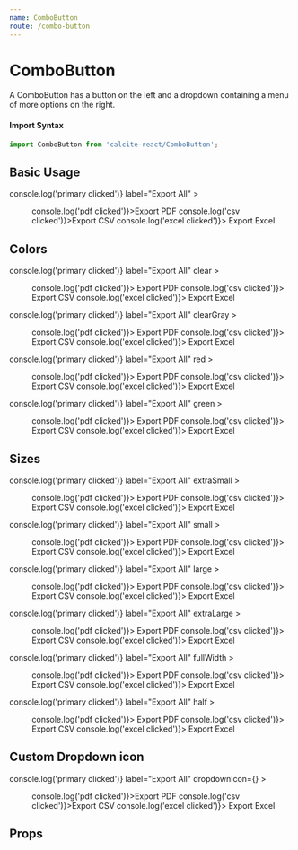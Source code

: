```yaml
---
name: ComboButton
route: /combo-button
---
```





# ComboButton

A ComboButton has a button on the left and a dropdown containing a menu of more
options on the right.

#### Import Syntax

```js
import ComboButton from 'calcite-react/ComboButton';
```

## Basic Usage

<Playground>
  <ComboButton
    onClick={() => console.log('primary clicked')}
    label="Export All"
  >
    <Menu>
      <MenuItem onClick={() => console.log('pdf clicked')}>Export PDF</MenuItem>
      <MenuItem onClick={() => console.log('csv clicked')}>Export CSV</MenuItem>
      <MenuItem onClick={() => console.log('excel clicked')}>
        Export Excel
      </MenuItem>
    </Menu>
  </ComboButton>
</Playground>

## Colors

<Playground>
  <GuideExample label="clear">
    <ComboButton
      onClick={() => console.log('primary clicked')}
      label="Export All"
      clear
    >
      <Menu>
        <MenuItem onClick={() => console.log('pdf clicked')}>
          Export PDF
        </MenuItem>
        <MenuItem onClick={() => console.log('csv clicked')}>
          Export CSV
        </MenuItem>
        <MenuItem onClick={() => console.log('excel clicked')}>
          Export Excel
        </MenuItem>
      </Menu>
    </ComboButton>
  </GuideExample>
  <GuideExample label="clearGray">
    <ComboButton
      onClick={() => console.log('primary clicked')}
      label="Export All"
      clearGray
    >
      <Menu>
        <MenuItem onClick={() => console.log('pdf clicked')}>
          Export PDF
        </MenuItem>
        <MenuItem onClick={() => console.log('csv clicked')}>
          Export CSV
        </MenuItem>
        <MenuItem onClick={() => console.log('excel clicked')}>
          Export Excel
        </MenuItem>
      </Menu>
    </ComboButton>
  </GuideExample>
  <GuideExample label="red">
    <ComboButton
      onClick={() => console.log('primary clicked')}
      label="Export All"
      red
    >
      <Menu>
        <MenuItem onClick={() => console.log('pdf clicked')}>
          Export PDF
        </MenuItem>
        <MenuItem onClick={() => console.log('csv clicked')}>
          Export CSV
        </MenuItem>
        <MenuItem onClick={() => console.log('excel clicked')}>
          Export Excel
        </MenuItem>
      </Menu>
    </ComboButton>
  </GuideExample>
  <GuideExample label="green">
    <ComboButton
      onClick={() => console.log('primary clicked')}
      label="Export All"
      green
    >
      <Menu>
        <MenuItem onClick={() => console.log('pdf clicked')}>
          Export PDF
        </MenuItem>
        <MenuItem onClick={() => console.log('csv clicked')}>
          Export CSV
        </MenuItem>
        <MenuItem onClick={() => console.log('excel clicked')}>
          Export Excel
        </MenuItem>
      </Menu>
    </ComboButton>
  </GuideExample>
</Playground>

## Sizes

<Playground>
  <GuideExample label="extraSmall">
    <ComboButton
      onClick={() => console.log('primary clicked')}
      label="Export All"
      extraSmall
    >
      <Menu>
        <MenuItem onClick={() => console.log('pdf clicked')}>
          Export PDF
        </MenuItem>
        <MenuItem onClick={() => console.log('csv clicked')}>
          Export CSV
        </MenuItem>
        <MenuItem onClick={() => console.log('excel clicked')}>
          Export Excel
        </MenuItem>
      </Menu>
    </ComboButton>
  </GuideExample>
  <GuideExample label="small">
    <ComboButton
      onClick={() => console.log('primary clicked')}
      label="Export All"
      small
    >
      <Menu>
        <MenuItem onClick={() => console.log('pdf clicked')}>
          Export PDF
        </MenuItem>
        <MenuItem onClick={() => console.log('csv clicked')}>
          Export CSV
        </MenuItem>
        <MenuItem onClick={() => console.log('excel clicked')}>
          Export Excel
        </MenuItem>
      </Menu>
    </ComboButton>
  </GuideExample>
  <GuideExample label="large">
    <ComboButton
      onClick={() => console.log('primary clicked')}
      label="Export All"
      large
    >
      <Menu>
        <MenuItem onClick={() => console.log('pdf clicked')}>
          Export PDF
        </MenuItem>
        <MenuItem onClick={() => console.log('csv clicked')}>
          Export CSV
        </MenuItem>
        <MenuItem onClick={() => console.log('excel clicked')}>
          Export Excel
        </MenuItem>
      </Menu>
    </ComboButton>
  </GuideExample>
  <GuideExample label="extraLarge">
    <ComboButton
      onClick={() => console.log('primary clicked')}
      label="Export All"
      extraLarge
    >
      <Menu>
        <MenuItem onClick={() => console.log('pdf clicked')}>
          Export PDF
        </MenuItem>
        <MenuItem onClick={() => console.log('csv clicked')}>
          Export CSV
        </MenuItem>
        <MenuItem onClick={() => console.log('excel clicked')}>
          Export Excel
        </MenuItem>
      </Menu>
    </ComboButton>
  </GuideExample>
  <GuideExample label="fullWidth">
    <ComboButton
      onClick={() => console.log('primary clicked')}
      label="Export All"
      fullWidth
    >
      <Menu>
        <MenuItem onClick={() => console.log('pdf clicked')}>
          Export PDF
        </MenuItem>
        <MenuItem onClick={() => console.log('csv clicked')}>
          Export CSV
        </MenuItem>
        <MenuItem onClick={() => console.log('excel clicked')}>
          Export Excel
        </MenuItem>
      </Menu>
    </ComboButton>
  </GuideExample>
  <GuideExample label="half">
    <ComboButton
      onClick={() => console.log('primary clicked')}
      label="Export All"
      half
    >
      <Menu>
        <MenuItem onClick={() => console.log('pdf clicked')}>
          Export PDF
        </MenuItem>
        <MenuItem onClick={() => console.log('csv clicked')}>
          Export CSV
        </MenuItem>
        <MenuItem onClick={() => console.log('excel clicked')}>
          Export Excel
        </MenuItem>
      </Menu>
    </ComboButton>
  </GuideExample>
</Playground>

## Custom Dropdown icon

<Playground>
  <ComboButton
    onClick={() => console.log('primary clicked')}
    label="Export All"
    dropdownIcon={<ChevronDownIcon filled size={14} />}
  >
    <Menu>
      <MenuItem onClick={() => console.log('pdf clicked')}>Export PDF</MenuItem>
      <MenuItem onClick={() => console.log('csv clicked')}>Export CSV</MenuItem>
      <MenuItem onClick={() => console.log('excel clicked')}>
        Export Excel
      </MenuItem>
    </Menu>
  </ComboButton>
</Playground>

## Props

<PropsTable of={ComboButton} />
